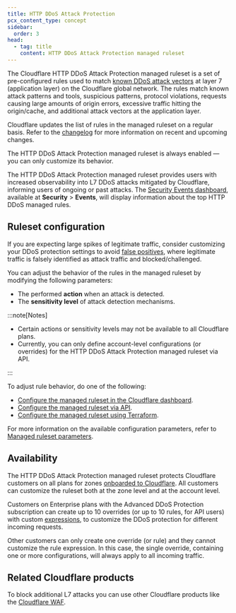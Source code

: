 ```yaml
---
title: HTTP DDoS Attack Protection
pcx_content_type: concept
sidebar:
  order: 3
head:
  - tag: title
    content: HTTP DDoS Attack Protection managed ruleset
---
```


The Cloudflare HTTP DDoS Attack Protection managed ruleset is a set of pre-configured rules used to match [known DDoS attack vectors](/ddos-protection/about/attack-coverage/) at layer 7 (application layer) on the Cloudflare global network. The rules match known attack patterns and tools, suspicious patterns, protocol violations, requests causing large amounts of origin errors, excessive traffic hitting the origin/cache, and additional attack vectors at the application layer.

Cloudflare updates the list of rules in the managed ruleset on a regular basis. Refer to the [changelog](/ddos-protection/change-log/http/) for more information on recent and upcoming changes.

The HTTP DDoS Attack Protection managed ruleset is always enabled — you can only customize its behavior.

The HTTP DDoS Attack Protection managed ruleset provides users with increased observability into L7 DDoS attacks mitigated by Cloudflare, informing users of ongoing or past attacks. The [Security Events dashboard](/waf/analytics/security-events/), available at **Security** > **Events**, will display information about the top HTTP DDoS managed rules.

## Ruleset configuration

If you are expecting large spikes of legitimate traffic, consider customizing your DDoS protection settings to avoid [false positives](/ddos-protection/managed-rulesets/adjust-rules/false-positive/), where legitimate traffic is falsely identified as attack traffic and blocked/challenged.

You can adjust the behavior of the rules in the managed ruleset by modifying the following parameters:

- The performed **action** when an attack is detected.
- The **sensitivity level** of attack detection mechanisms.

:::note[Notes]

- Certain actions or sensitivity levels may not be available to all Cloudflare plans.
- Currently, you can only define account-level configurations (or overrides) for the HTTP DDoS Attack Protection managed ruleset via API.

:::

To adjust rule behavior, do one of the following:

- [Configure the managed ruleset in the Cloudflare dashboard](/ddos-protection/managed-rulesets/http/configure-dashboard/).
- [Configure the managed ruleset via API](/ddos-protection/managed-rulesets/http/configure-api/).
- [Configure the managed ruleset using Terraform](/terraform/additional-configurations/ddos-managed-rulesets/#example-configure-http-ddos-attack-protection).

For more information on the available configuration parameters, refer to [Managed ruleset parameters](/ddos-protection/managed-rulesets/http/override-parameters/).

## Availability

The HTTP DDoS Attack Protection managed ruleset protects Cloudflare customers on all plans for zones [onboarded to Cloudflare](/dns/zone-setups/full-setup/). All customers can customize the ruleset both at the zone level and at the account level.

Customers on Enterprise plans with the Advanced DDoS Protection subscription can create up to 10 overrides (or up to 10 rules, for API users) with custom [expressions](/ddos-protection/managed-rulesets/http/override-expressions/), to customize the DDoS protection for different incoming requests.

Other customers can only create one override (or rule) and they cannot customize the rule expression. In this case, the single override, containing one or more configurations, will always apply to all incoming traffic.

## Related Cloudflare products

To block additional L7 attacks you can use other Cloudflare products like the [Cloudflare WAF](/waf/).
